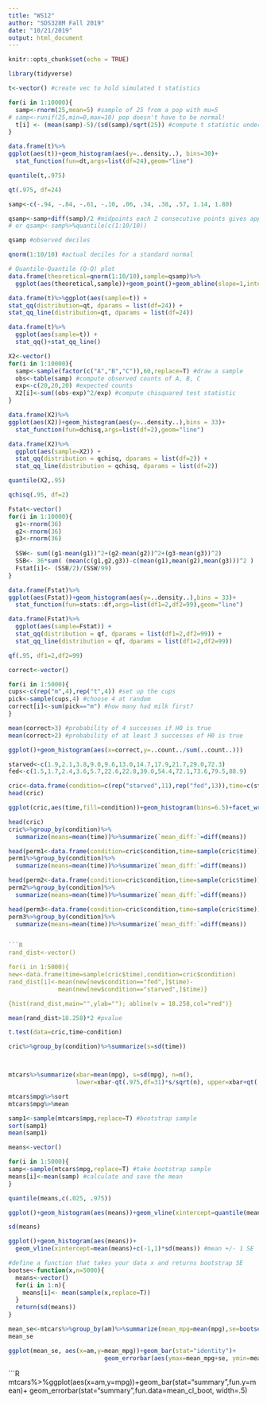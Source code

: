 ```yaml
---
title: "WS12"
author: "SDS328M Fall 2019"
date: "10/21/2019"
output: html_document
---
```


```r
knitr::opts_chunk$set(echo = TRUE)
```



```R
library(tidyverse)

t<-vector() #create vec to hold simulated t statistics

for(i in 1:10000){
  samp<-rnorm(25,mean=5) #sample of 25 from a pop with mu=5 
# samp<-runif(25,min=0,max=10) pop doesn't have to be normal!
  t[i] <- (mean(samp)-5)/(sd(samp)/sqrt(25)) #compute t statistic under H0: mu=5 (which is true)
}
``` 



```R
data.frame(t)%>%
ggplot(aes(t))+geom_histogram(aes(y=..density..), bins=30)+
  stat_function(fun=dt,args=list(df=24),geom="line")

``` 



```R
quantile(t,.975)

``` 



```R
qt(.975, df=24)


```


```R
samp<-c(-.94, -.84, -.61, -.10, .06, .34, .38, .57, 1.14, 1.80)

qsamp<-samp+diff(samp)/2 #midpoints each 2 consecutive points gives approx decile
# or qsamp<-samp%>%quantile(c(1:10/10))


``` 

```R
qsamp #observed deciles

qnorm(1:10/10) #actual deciles for a standard normal


``` 


```R
# Quantile-Quantile (Q-Q) plot
data.frame(theoretical=qnorm(1:10/10),sample=qsamp)%>%
  ggplot(aes(theoretical,sample))+geom_point()+geom_abline(slope=1,intercept=0)


``` 


```R
data.frame(t)%>%ggplot(aes(sample=t)) +
stat_qq(distribution=qt, dparams = list(df=24)) +
stat_qq_line(distribution=qt, dparams = list(df=24))


``` 


```R
data.frame(t)%>%
  ggplot(aes(sample=t)) +
  stat_qq()+stat_qq_line()


``` 


```R
X2<-vector()
for(i in 1:10000){
  samp<-sample(factor(c("A","B","C")),60,replace=T) #draw a sample
  obs<-table(samp) #compute observed counts of A, B, C
  exp<-c(20,20,20) #expected counts
  X2[i]<-sum((obs-exp)^2/exp) #compute chisquared test statistic
}


``` 


```R
data.frame(X2)%>%
ggplot(aes(X2))+geom_histogram(aes(y=..density..),bins = 33)+
  stat_function(fun=dchisq,args=list(df=2),geom="line")


```

```R
data.frame(X2)%>%
  ggplot(aes(sample=X2)) +
  stat_qq(distribution = qchisq, dparams = list(df=2)) +
  stat_qq_line(distribution = qchisq, dparams = list(df=2))


``` 


```R
quantile(X2,.95)


``` 



```R
qchisq(.95, df=2)


``` 



```R
Fstat<-vector()
for(i in 1:10000){
  g1<-rnorm(36)
  g2<-rnorm(36)
  g3<-rnorm(36)
  
  SSW<- sum((g1-mean(g1))^2+(g2-mean(g2))^2+(g3-mean(g3))^2)
  SSB<- 36*sum( (mean(c(g1,g2,g3))-c(mean(g1),mean(g2),mean(g3)))^2 )
  Fstat[i]<- (SSB/2)/(SSW/99)
}


``` 


```R
data.frame(Fstat)%>%
ggplot(aes(Fstat))+geom_histogram(aes(y=..density..),bins = 33)+
  stat_function(fun=stats::df,args=list(df1=2,df2=99),geom="line")


``` 


```R
data.frame(Fstat)%>%
  ggplot(aes(sample=Fstat)) +
  stat_qq(distribution = qf, dparams = list(df1=2,df2=99)) +
  stat_qq_line(distribution = qf, dparams = list(df1=2,df2=99))


``` 


```R
qf(.95, df1=2,df2=99)


``` 


```R
correct<-vector()

for(i in 1:5000){
cups<-c(rep("m",4),rep("t",4)) #set up the cups
pick<-sample(cups,4) #choose 4 at random 
correct[i]<-sum(pick=="m") #how many had milk first?
}


``` 



```R
mean(correct>3) #probability of 4 successes if H0 is true
mean(correct>2) #probability of at least 3 successes of H0 is true

ggplot()+geom_histogram(aes(x=correct,y=..count../sum(..count..)))
```


```R

starved<-c(1.9,2.1,3.8,9.0,9.6,13.0,14.7,17.9,21.7,29.0,72.3)
fed<-c(1.5,1.7,2.4,3.6,5.7,22.6,22.8,39.0,54.4,72.1,73.6,79.5,88.9)

cric<-data.frame(condition=c(rep("starved",11),rep("fed",13)),time=c(starved,fed))
head(cric)


``` 


```R
ggplot(cric,aes(time,fill=condition))+geom_histogram(bins=6.5)+facet_wrap(~condition,ncol=2)+theme(legend.position="none")


``` 


```R
head(cric) 
cric%>%group_by(condition)%>%
  summarize(means=mean(time))%>%summarize(`mean_diff:`=diff(means))


```



```R
head(perm1<-data.frame(condition=cric$condition,time=sample(cric$time)))
perm1%>%group_by(condition)%>%
  summarize(means=mean(time))%>%summarize(`mean_diff:`=diff(means))


``` 

```R
head(perm2<-data.frame(condition=cric$condition,time=sample(cric$time))) 
perm2%>%group_by(condition)%>%
  summarize(means=mean(time))%>%summarize(`mean_diff:`=diff(means))


``` 


```R
head(perm3<-data.frame(condition=cric$condition,time=sample(cric$time))) 
perm3%>%group_by(condition)%>%
  summarize(means=mean(time))%>%summarize(`mean_diff:`=diff(means))


```R
rand_dist<-vector()

for(i in 1:5000){
new<-data.frame(time=sample(cric$time),condition=cric$condition) 
rand_dist[i]<-mean(new[new$condition=="fed",]$time)-
              mean(new[new$condition=="starved",]$time)}

{hist(rand_dist,main="",ylab=""); abline(v = 18.258,col="red")}


``` 

```R
mean(rand_dist>18.258)*2 #pvalue


``` 


```R
t.test(data=cric,time~condition)


``` 


```R
cric%>%group_by(condition)%>%summarize(s=sd(time))




``` 

```R
mtcars%>%summarize(xbar=mean(mpg), s=sd(mpg), n=n(), 
                   lower=xbar-qt(.975,df=31)*s/sqrt(n), upper=xbar+qt(.975,df=31)*s/sqrt(n))


``` 

```R
mtcars$mpg%>%sort
mtcars$mpg%>%mean

samp1<-sample(mtcars$mpg,replace=T) #bootstrap sample
sort(samp1)
mean(samp1)


```


```R
means<-vector()

for(i in 1:5000){
samp<-sample(mtcars$mpg,replace=T) #take bootstrap sample
means[i]<-mean(samp) #calculate and save the mean
}

quantile(means,c(.025, .975))


```


```R
ggplot()+geom_histogram(aes(means))+geom_vline(xintercept=quantile(means,c(.025,.975)))


``` 


```R
sd(means)

ggplot()+geom_histogram(aes(means))+
  geom_vline(xintercept=mean(means)+c(-1,1)*sd(means)) #mean +/- 1 SE


``` 

```R
#define a function that takes your data x and returns bootstrap SE
bootse<-function(x,n=5000){
  means<-vector()
  for(i in 1:n){
    means[i]<- mean(sample(x,replace=T))
  }
  return(sd(means))
}

mean_se<-mtcars%>%group_by(am)%>%summarize(mean_mpg=mean(mpg),se=bootse(mpg))
mean_se

ggplot(mean_se, aes(x=am,y=mean_mpg))+geom_bar(stat="identity")+
                           geom_errorbar(aes(ymax=mean_mpg+se, ymin=mean_mpg-se), width=.5)


``` 

```R
mtcars%>%ggplot(aes(x=am,y=mpg))+geom_bar(stat="summary",fun.y=mean)+
  geom_errorbar(stat="summary",fun.data=mean_cl_boot, width=.5)

